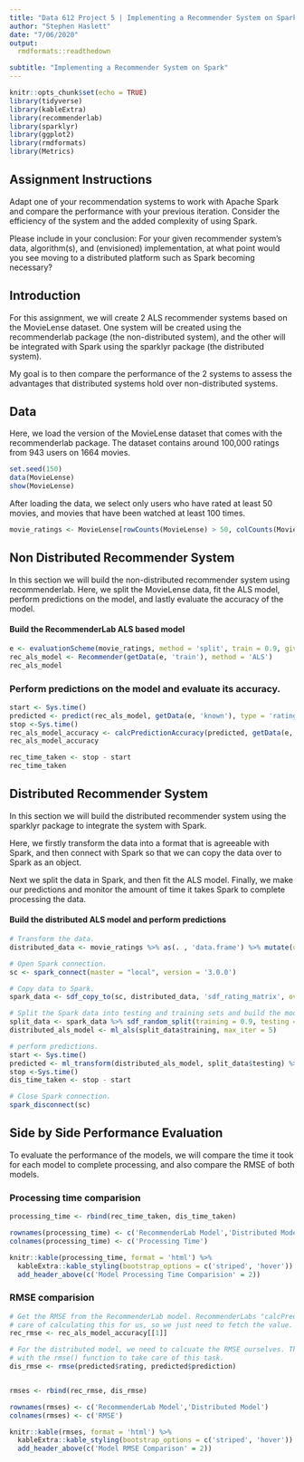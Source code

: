 ```yaml
---
title: "Data 612 Project 5 | Implementing a Recommender System on Spark"
author: "Stephen Haslett"
date: "7/06/2020"
output:
  rmdformats::readthedown

subtitle: "Implementing a Recommender System on Spark"
---
```


```r
knitr::opts_chunk$set(echo = TRUE)
library(tidyverse)
library(kableExtra)
library(recommenderlab)
library(sparklyr)
library(ggplot2)
library(rmdformats)
library(Metrics)
```

## Assignment Instructions
Adapt one of your recommendation systems to work with Apache Spark and compare the performance with your previous iteration.
Consider the efficiency of the system and the added complexity of using Spark.

Please include in your conclusion: For your given recommender system’s data, algorithm(s), and (envisioned) implementation, at
what point would you see moving to a distributed platform such as Spark becoming necessary?

## Introduction
For this assignment, we will create 2 ALS recommender systems based on the MovieLense dataset. One system will be created using the
recommenderlab package (the non-distributed system), and the other will be integrated with Spark using the sparklyr package (the distributed system).

My goal is to then compare the performance of the 2 systems to assess the advantages that distributed systems hold over non-distributed systems.

## Data
Here, we load the version of the MovieLense dataset that comes with the recommenderlab package. The dataset contains around 100,000 ratings
from 943 users on 1664 movies.
```r
set.seed(150)
data(MovieLense)
show(MovieLense)
```

After loading the data, we select only users who have rated at least 50 movies, and movies that have been watched at least 100 times.
```r
movie_ratings <- MovieLense[rowCounts(MovieLense) > 50, colCounts(MovieLense) > 100]
```


## Non Distributed Recommender System
In this section we will build the non-distributed recommender system using recommenderlab. Here, we split the MovieLense data,
fit the ALS model, perform predictions on the model, and lastly evaluate the accuracy of the model.

#### Build the RecommenderLab ALS based model
```r
e <- evaluationScheme(movie_ratings, method = 'split', train = 0.9, given = 15)
rec_als_model <- Recommender(getData(e, 'train'), method = 'ALS')
rec_als_model
```

### Perform predictions on the model and evaluate its accuracy.
```r
start <- Sys.time()
predicted <- predict(rec_als_model, getData(e, 'known'), type = 'ratings')
stop <-Sys.time()
rec_als_model_accuracy <- calcPredictionAccuracy(predicted, getData(e, 'unknown'))
rec_als_model_accuracy

rec_time_taken <- stop - start
rec_time_taken
```

## Distributed Recommender System
In this section we will build the distributed recommender system using the sparklyr package to integrate the system with Spark.

Here, we firstly transform the data into a format that is agreeable with Spark, and then connect with Spark so that we can copy the
data over to Spark as an object.

Next we split the data in Spark, and then fit the ALS model. Finally, we make our predictions and monitor
the amount of time it takes Spark to complete processing the data.

#### Build the distributed ALS model and perform predictions
```r
# Transform the data.
distributed_data <- movie_ratings %>% as(. , 'data.frame') %>% mutate(user = as.numeric(user), item = as.numeric(item)) 

# Open Spark connection.
sc <- spark_connect(master = "local", version = '3.0.0')

# Copy data to Spark.
spark_data <- sdf_copy_to(sc, distributed_data, 'sdf_rating_matrix', overwrite = TRUE)

# Split the Spark data into testing and training sets and build the model.
split_data <- spark_data %>% sdf_random_split(training = 0.9, testing = 0.2)
distributed_als_model <- ml_als(split_data$training, max_iter = 5)

# perform predictions.
start <- Sys.time()
predicted <- ml_transform(distributed_als_model, split_data$testing) %>% collect()
stop <-Sys.time()
dis_time_taken <- stop - start

# Close Spark connection.
spark_disconnect(sc)
```


## Side by Side Performance Evaluation
To evaluate the performance of the models, we will compare the time it took for each model to complete processing, and also compare the RMSE of both models.

### Processing time comparision

```r
processing_time <- rbind(rec_time_taken, dis_time_taken)

rownames(processing_time) <- c('RecommenderLab Model','Distributed Model')
colnames(processing_time) <- c('Processing Time')

knitr::kable(processing_time, format = 'html') %>%
  kableExtra::kable_styling(bootstrap_options = c('striped', 'hover')) %>% 
  add_header_above(c('Model Processing Time Comparision' = 2))
```

### RMSE comparision

```r
# Get the RMSE from the RecommenderLab model. RecommenderLabs "calcPredictionAccuracy()" function takes
# care of calculating this for us, so we just need to fetch the value.
rec_rmse <- rec_als_model_accuracy[[1]]

# For the distributed model, we need to calcuate the RMSE ourselves. The Metrics package provides us
# with the rmse() function to take care of this task.
dis_rmse <- rmse(predicted$rating, predicted$prediction)


rmses <- rbind(rec_rmse, dis_rmse)

rownames(rmses) <- c('RecommenderLab Model','Distributed Model')
colnames(rmses) <- c('RMSE')

knitr::kable(rmses, format = 'html') %>%
  kableExtra::kable_styling(bootstrap_options = c('striped', 'hover')) %>% 
  add_header_above(c('Model RMSE Comparison' = 2))
```












